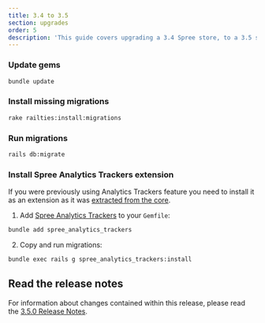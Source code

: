 ```yaml
---
title: 3.4 to 3.5
section: upgrades
order: 5
description: 'This guide covers upgrading a 3.4 Spree store, to a 3.5 store.'
---
```


### Update gems

```bash
bundle update
```

### Install missing migrations

```bash
rake railties:install:migrations
```

### Run migrations

```bash
rails db:migrate
```

### Install Spree Analytics Trackers extension

If you were previously using Analytics Trackers feature you need to install it as an extension as it was [extracted from the core](https://github.com/spree/spree/pull/8408).

1. Add [Spree Analytics Trackers](https://github.com/spree-contrib/spree_analytics_trackers) to your `Gemfile`:

```bash
bundle add spree_analytics_trackers
```

2. Copy and run migrations:

```bash
bundle exec rails g spree_analytics_trackers:install
```

## Read the release notes

For information about changes contained within this release, please read the [3.5.0 Release Notes](https://github.com/spree/spree/releases/tag/v3.5.0).
